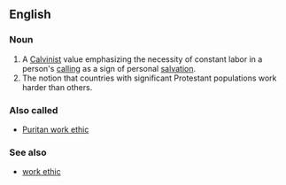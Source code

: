 {{wikipedia}}
==English==
===Noun===
{{en-noun|sg=[[Protestant]] [[work ethic]]}}
#A [[Calvinist]] value emphasizing the necessity of constant labor in a person's [[calling]] as a sign of personal [[salvation]].
#The notion that countries with significant Protestant populations work harder than others.{{rfv-sense}}

===Also called===
*[[Puritan work ethic]]

===See also===
*[[work ethic]]